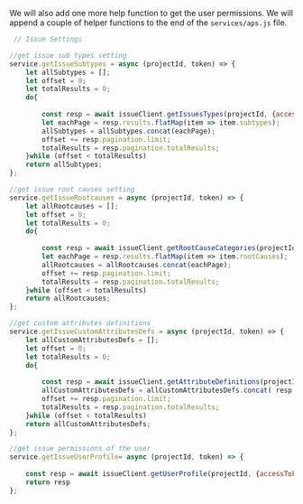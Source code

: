We will also add one more help function to get the user permissions.
We will append a couple of helper functions to the end of the `services/aps.js` file.

```js title="services/aps.js"
 // Issue Settings

//get issue sub types setting
service.getIssueSubtypes = async (projectId, token) => {
    let allSubtypes = [];
    let offset = 0;
    let totalResults = 0;
    do{
    
        const resp = await issueClient.getIssuesTypes(projectId, {accessToken:token,include:'subtypes',offset:offset});
        let eachPage = resp.results.flatMap(item => item.subtypes);
        allSubtypes = allSubtypes.concat(eachPage);
        offset += resp.pagination.limit;
        totalResults = resp.pagination.totalResults;
    }while (offset < totalResults) 
    return allSubtypes;
};

//get issue root causes setting
service.getIssueRootcauses = async (projectId, token) => {
    let allRootcauses = [];
    let offset = 0;
    let totalResults = 0;
    do{
    
        const resp = await issueClient.getRootCauseCategories(projectId, {accessToken:token,include:'rootcauses',offset:offset});
        let eachPage = resp.results.flatMap(item => item.rootCauses);
        allRootcauses = allRootcauses.concat(eachPage);
        offset += resp.pagination.limit;
        totalResults = resp.pagination.totalResults;
    }while (offset < totalResults) 
    return allRootcauses;
};

//get custom attributes definitions
service.getIssueCustomAttributesDefs = async (projectId, token) => {
    let allCustomAttributesDefs = [];
    let offset = 0;
    let totalResults = 0;
    do{
    
        const resp = await issueClient.getAttributeDefinitions(projectId, {accessToken:token,offset:offset});
        allCustomAttributesDefs = allCustomAttributesDefs.concat( resp.results);
        offset += resp.pagination.limit;
        totalResults = resp.pagination.totalResults;
    }while (offset < totalResults) 
    return allCustomAttributesDefs;
}; 

//get issue permissions of the user
service.getIssueUserProfile= async (projectId, token) => {
    
    const resp = await issueClient.getUserProfile(projectId, {accessToken:token});
    return resp
}; 
```

